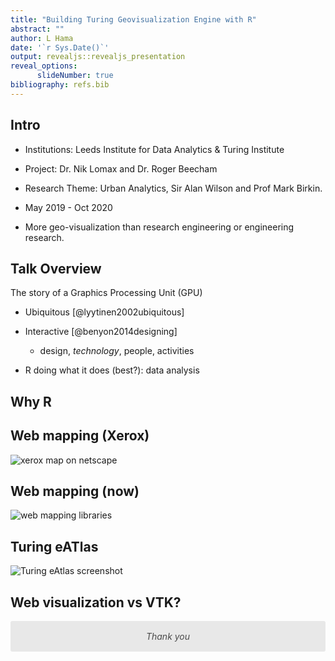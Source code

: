```yaml
---
title: "Building Turing Geovisualization Engine with R"
abstract: ""
author: L Hama
date: '`r Sys.Date()`'
output: revealjs::revealjs_presentation
reveal_options:
      slideNumber: true
bibliography: refs.bib
---
```

## Intro

* Institutions: Leeds Institute for Data Analytics & Turing Institute

* Project: Dr. Nik Lomax and Dr. Roger Beecham

* Research Theme: Urban Analytics, Sir Alan Wilson and Prof Mark Birkin.

* May 2019 - Oct 2020

* More geo-visualization than research engineering or engineering research.

## Talk Overview
The story of a Graphics Processing Unit (GPU)
<image>

* Ubiquitous [@lyytinen2002ubiquitous]

* Interactive [@benyon2014designing]

  * design, *technology*, people, activities

* R doing what it does (best?): data analysis

## Why R

## 

## Web mapping (Xerox)
<img style="max-height:640px" src="http://www.nic.funet.fi/index/FUNET/history/internet/en/xeroxmap.jpg" alt="xerox map on netscape"/>

## Web mapping (now)
<img style="max-height:640px" src="https://i.stack.imgur.com/JBs6V.png" alt="web mapping libraries" />

## Turing eATlas
<img style="max-height:640px" src="https://user-images.githubusercontent.com/408568/66118004-44646f80-e5cd-11e9-98fa-c319c9b42bf3.png" alt="Turing eAtlas screenshot" />


## Web visualization vs VTK? 
<p class="box">Thank you</p>


<style>
.box {
    border-radius: 3px;
    position: relative;  /*  <--- */
    font-style: italic;
    text-align: center;
    padding: 1rem 1.2rem;
    /* width: 80%;   create space for the quotes */
    color: #4a4a4a;
    margin: 1rem auto 2rem;
    color: #4a4a4a;
    background: #E8E8E8;
}
/* -- create the quotation marks -- */
.box:before,
.box:after{
    font-family: FontAwesome;
    position: absolute;
    /* -- inside the relative position of blockquote -- */
    top: 13px;
    color: #E8E8E8;
    font-size: 34px;
}
.box:before{
    content: "\f10d";
    margin-right: 13px;
    right: 100%;
}
.box:after{
    content: "\f10e";
    margin-left: 13px;
    left: 100%;  
}
</style>


